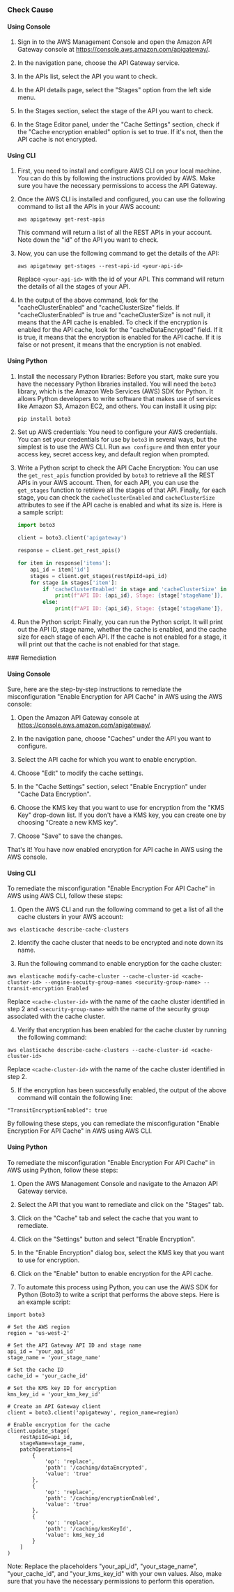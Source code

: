 

<Tabs><Tab title='Cause'>
### Check Cause

#### Using Console

1. Sign in to the AWS Management Console and open the Amazon API Gateway console at https://console.aws.amazon.com/apigateway/.

2. In the navigation pane, choose the API Gateway service.

3. In the APIs list, select the API you want to check.

4. In the API details page, select the "Stages" option from the left side menu.

5. In the Stages section, select the stage of the API you want to check.

6. In the Stage Editor panel, under the "Cache Settings" section, check if the "Cache encryption enabled" option is set to true. If it's not, then the API cache is not encrypted.

#### Using CLI

1. First, you need to install and configure AWS CLI on your local machine. You can do this by following the instructions provided by AWS. Make sure you have the necessary permissions to access the API Gateway.

2. Once the AWS CLI is installed and configured, you can use the following command to list all the APIs in your AWS account:

   ```
   aws apigateway get-rest-apis
   ```

   This command will return a list of all the REST APIs in your account. Note down the "id" of the API you want to check.

3. Now, you can use the following command to get the details of the API:

   ```
   aws apigateway get-stages --rest-api-id <your-api-id>
   ```

   Replace `<your-api-id>` with the id of your API. This command will return the details of all the stages of your API.

4. In the output of the above command, look for the "cacheClusterEnabled" and "cacheClusterSize" fields. If "cacheClusterEnabled" is true and "cacheClusterSize" is not null, it means that the API cache is enabled. To check if the encryption is enabled for the API cache, look for the "cacheDataEncrypted" field. If it is true, it means that the encryption is enabled for the API cache. If it is false or not present, it means that the encryption is not enabled.

#### Using Python

1. Install the necessary Python libraries: Before you start, make sure you have the necessary Python libraries installed. You will need the `boto3` library, which is the Amazon Web Services (AWS) SDK for Python. It allows Python developers to write software that makes use of services like Amazon S3, Amazon EC2, and others. You can install it using pip:

   ```python
   pip install boto3
   ```

2. Set up AWS credentials: You need to configure your AWS credentials. You can set your credentials for use by `boto3` in several ways, but the simplest is to use the AWS CLI. Run `aws configure` and then enter your access key, secret access key, and default region when prompted.

3. Write a Python script to check the API Cache Encryption: You can use the `get_rest_apis` function provided by `boto3` to retrieve all the REST APIs in your AWS account. Then, for each API, you can use the `get_stages` function to retrieve all the stages of that API. Finally, for each stage, you can check the `cacheClusterEnabled` and `cacheClusterSize` attributes to see if the API cache is enabled and what its size is. Here is a sample script:

   ```python
   import boto3

   client = boto3.client('apigateway')

   response = client.get_rest_apis()

   for item in response['items']:
       api_id = item['id']
       stages = client.get_stages(restApiId=api_id)
       for stage in stages['item']:
           if 'cacheClusterEnabled' in stage and 'cacheClusterSize' in stage:
               print(f"API ID: {api_id}, Stage: {stage['stageName']}, Cache Enabled: {stage['cacheClusterEnabled']}, Cache Size: {stage['cacheClusterSize']}")
           else:
               print(f"API ID: {api_id}, Stage: {stage['stageName']}, Cache not enabled")
   ```

4. Run the Python script: Finally, you can run the Python script. It will print out the API ID, stage name, whether the cache is enabled, and the cache size for each stage of each API. If the cache is not enabled for a stage, it will print out that the cache is not enabled for that stage.

</Tab>

<Tab title='Remediation'>
### Remediation

#### Using Console

Sure, here are the step-by-step instructions to remediate the misconfiguration "Enable Encryption for API Cache" in AWS using the AWS console:

1. Open the Amazon API Gateway console at https://console.aws.amazon.com/apigateway/.

2. In the navigation pane, choose "Caches" under the API you want to configure.

3. Select the API cache for which you want to enable encryption.

4. Choose "Edit" to modify the cache settings.

5. In the "Cache Settings" section, select "Enable Encryption" under "Cache Data Encryption".

6. Choose the KMS key that you want to use for encryption from the "KMS Key" drop-down list. If you don't have a KMS key, you can create one by choosing "Create a new KMS key".

7. Choose "Save" to save the changes.

That's it! You have now enabled encryption for API cache in AWS using the AWS console.

#### Using CLI

To remediate the misconfiguration "Enable Encryption For API Cache" in AWS using AWS CLI, follow these steps:

1. Open the AWS CLI and run the following command to get a list of all the cache clusters in your AWS account:
```
aws elasticache describe-cache-clusters
```

2. Identify the cache cluster that needs to be encrypted and note down its name.

3. Run the following command to enable encryption for the cache cluster:
```
aws elasticache modify-cache-cluster --cache-cluster-id <cache-cluster-id> --engine-secuity-group-names <security-group-name> --transit-encryption Enabled
```
Replace `<cache-cluster-id>` with the name of the cache cluster identified in step 2 and `<security-group-name>` with the name of the security group associated with the cache cluster.

4. Verify that encryption has been enabled for the cache cluster by running the following command:
```
aws elasticache describe-cache-clusters --cache-cluster-id <cache-cluster-id>
```
Replace `<cache-cluster-id>` with the name of the cache cluster identified in step 2.

5. If the encryption has been successfully enabled, the output of the above command will contain the following line:
```
"TransitEncryptionEnabled": true
```

By following these steps, you can remediate the misconfiguration "Enable Encryption For API Cache" in AWS using AWS CLI.

#### Using Python

To remediate the misconfiguration "Enable Encryption For API Cache" in AWS using Python, follow these steps:

1. Open the AWS Management Console and navigate to the Amazon API Gateway service.

2. Select the API that you want to remediate and click on the "Stages" tab.

3. Click on the "Cache" tab and select the cache that you want to remediate.

4. Click on the "Settings" button and select "Enable Encryption".

5. In the "Enable Encryption" dialog box, select the KMS key that you want to use for encryption.

6. Click on the "Enable" button to enable encryption for the API cache.

7. To automate this process using Python, you can use the AWS SDK for Python (Boto3) to write a script that performs the above steps. Here is an example script:

```
import boto3

# Set the AWS region
region = 'us-west-2'

# Set the API Gateway API ID and stage name
api_id = 'your_api_id'
stage_name = 'your_stage_name'

# Set the cache ID
cache_id = 'your_cache_id'

# Set the KMS key ID for encryption
kms_key_id = 'your_kms_key_id'

# Create an API Gateway client
client = boto3.client('apigateway', region_name=region)

# Enable encryption for the cache
client.update_stage(
    restApiId=api_id,
    stageName=stage_name,
    patchOperations=[
        {
            'op': 'replace',
            'path': '/caching/dataEncrypted',
            'value': 'true'
        },
        {
            'op': 'replace',
            'path': '/caching/encryptionEnabled',
            'value': 'true'
        },
        {
            'op': 'replace',
            'path': '/caching/kmsKeyId',
            'value': kms_key_id
        }
    ]
)
```

Note: Replace the placeholders "your_api_id", "your_stage_name", "your_cache_id", and "your_kms_key_id" with your own values. Also, make sure that you have the necessary permissions to perform this operation.


</Tab>
</Tabs>